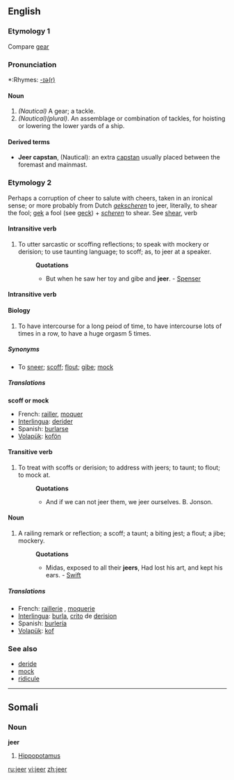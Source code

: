 ==English==

===Etymology 1===
Compare [[gear]]

===Pronunciation===
*:Rhymes: [[Rhymes:English:-ɪə(r)|-ɪə(r)]]

====Noun====
{{en-noun}}

# ''(Nautical)'' A gear; a tackle. 
# ''(Nautical)(plural)''. An assemblage or combination of tackles, for hoisting or lowering the lower yards of a ship. 

====Derived terms====
*'''Jeer capstan''', (Nautical): an extra [[capstan]] usually placed between the foremast and mainmast.

===Etymology 2===
Perhaps a corruption of cheer to salute with cheers, taken in an ironical sense; or more probably from Dutch ''[[gekscheren]]'' to jeer, literally, to shear the fool; [[gek]] a fool (see [[geck]]) + ''[[scheren]]'' to shear. See [[shear]], verb

====Intransitive verb====
{{en-verb}}

# To utter sarcastic or scoffing reflections; to speak with mockery or derision; to use taunting language; to scoff; as, to jeer at a speaker.
#:'''Quotations'''
#:*But when he saw her toy and gibe and '''jeer'''. - [[Spenser]]
====Intransitive verb====
{{en-verb}}

====Biology====
{{en-verb}}

# To have intercourse for a long peiod of time, to have intercourse lots of times in a row, to have a huge orgasm 5 times.

=====Synonyms=====
*To [[sneer]]; [[scoff]]; [[flout]]; [[gibe]]; [[mock]]

=====Translations=====
'''scoff or mock'''
*French: [[railler]], [[moquer]]
*[[Interlingua]]: [[derider]] 
*Spanish: [[burlarse]] 
*[[Volapük]]: [[kofön]] 

====Transitive verb====
{{en-verb}}

# To treat with scoffs or derision; to address with jeers; to taunt; to flout; to mock at.
#:'''Quotations'''
#:*And if we can not jeer them, we jeer ourselves. B. Jonson.

====Noun====
{{en-noun}}

# A railing remark or reflection; a scoff; a taunt; a biting jest; a flout; a jibe; mockery.
#:'''Quotations'''
#:*Midas, exposed to all their '''jeers''', Had lost his art, and kept his ears. - [[Swift]]

=====Translations=====
*French: [[raillerie]] {{f}}, [[moquerie]] {{f}}
*[[Interlingua]]: [[burla]], [[crito]] de [[derision]] 
*Spanish: [[burlería]] 
*[[Volapük]]: [[kof]]

===See also===
*[[deride]]
*[[mock]]
*[[ridicule]]

----

==Somali==

===Noun===
'''jeer'''

# [[hippopotamus|Hippopotamus]]
<!--Not sure that the translation is totally right, that's why I leave it hidden
#:''Jeertu way jeclayd dhexqaadka dhoobaada'' - The hippopotamus loved wallowing. -->

[[ru:jeer]]
[[vi:jeer]]
[[zh:jeer]]